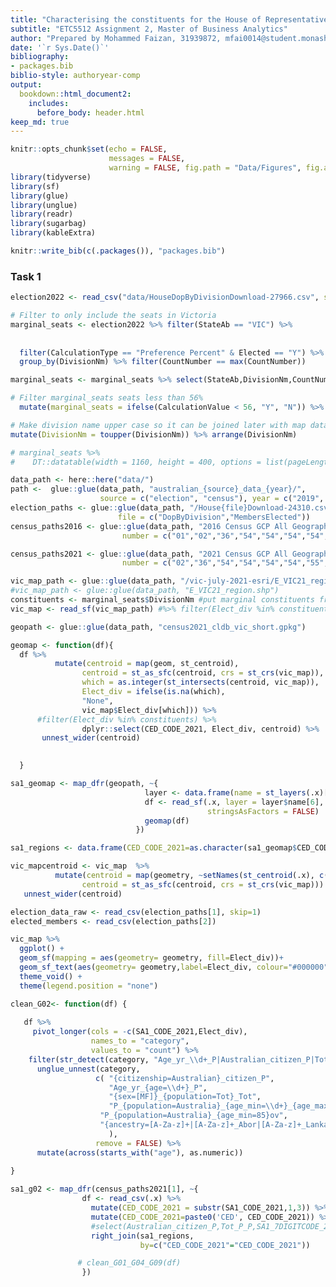 ```yaml
---
title: "Characterising the constituents for the House of Representative members in Victoria"
subtitle: "ETC5512 Assignment 2, Master of Business Analytics"
author: "Prepared by Mohammed Faizan, 31939872, mfai0014@student.monash.edu" 
date: '`r Sys.Date()`'
bibliography: 
- packages.bib
biblio-style: authoryear-comp
output: 
  bookdown::html_document2:
    includes:
      before_body: header.html
keep_md: true
---
```


```r
knitr::opts_chunk$set(echo = FALSE, 
                      messages = FALSE, 
                      warning = FALSE, fig.path = "Data/Figures", fig.align ="center")
library(tidyverse)
library(sf)
library(glue)
library(unglue)
library(readr)
library(sugarbag)
library(kableExtra)
```

```r
knitr::write_bib(c(.packages()), "packages.bib")
```

### Task 1

```r
election2022 <- read_csv("data/HouseDopByDivisionDownload-27966.csv", skip = 1)

# Filter to only include the seats in Victoria
marginal_seats <- election2022 %>% filter(StateAb == "VIC") %>% 
  
  
  filter(CalculationType == "Preference Percent" & Elected == "Y") %>% 
  group_by(DivisionNm) %>% filter(CountNumber == max(CountNumber))

marginal_seats <- marginal_seats %>% select(StateAb,DivisionNm,CountNumber,Surname,GivenNm, PartyAb,CalculationType, CalculationValue) %>% 

# Filter marginal_seats seats less than 56%  
  mutate(marginal_seats = ifelse(CalculationValue < 56, "Y", "N")) %>% filter(marginal_seats == "Y") %>%

# Make division name upper case so it can be joined later with map data
mutate(DivisionNm = toupper(DivisionNm)) %>% arrange(DivisionNm)

# marginal_seats %>%
#    DT::datatable(width = 1160, height = 400, options = list(pageLength = 400))
```


```r
data_path <- here::here("data/")
path <-  glue::glue(data_path, "australian_{source}_data_{year}/", 
                    source = c("election", "census"), year = c("2019", "2016"))
election_paths <- glue::glue(data_path, "/House{file}Download-24310.csv", 
                        file = c("DopByDivision","MembersElected"))
census_paths2016 <- glue::glue(data_path, "2016 Census GCP All Geographies for VIC/SA1/VIC/2016Census_G{number}{alpha}_VIC_SA1.csv", 
                         number = c("01","02","36","54","54","54","54","55","55","55","55","56","56"), alpha = c("","","","A","B","C","D","A","B","C","D","A","B"))

census_paths2021 <- glue::glue(data_path, "2021 Census GCP All Geographies for VIC/SA1/VIC/2021Census_G{number}{alpha}_VIC_SA1.csv", 
                         number = c("02","36","54","54","54","54","55","55","55","55","56","56"), alpha = c("","","A","B","C","D","A","B","C","D","A","B"))
```

```r
vic_map_path <- glue::glue(data_path, "/vic-july-2021-esri/E_VIC21_region.shp")
#vic_map_path <- glue::glue(data_path, "E_VIC21_region.shp")
constituents <- marginal_seats$DivisionNm #put marginal constituents from q1 here
vic_map <- read_sf(vic_map_path) #%>% filter(Elect_div %in% constituents)
```

```r
geopath <- glue::glue(data_path, "census2021_cldb_vic_short.gpkg")
```

```r
geomap <- function(df){
  df %>% 
          mutate(centroid = map(geom, st_centroid),
                centroid = st_as_sfc(centroid, crs = st_crs(vic_map)),
                which = as.integer(st_intersects(centroid, vic_map)),
                Elect_div = ifelse(is.na(which),
                "None",
                vic_map$Elect_div[which])) %>%
      #filter(Elect_div %in% constituents) %>%
                dplyr::select(CED_CODE_2021, Elect_div, centroid) %>% 
       unnest_wider(centroid) 

    
  }
```
```r
sa1_geomap <- map_dfr(geopath, ~{
                              layer <- data.frame(name = st_layers(.x)["name"])
                              df <- read_sf(.x, layer = layer$name[6], 
                                            stringsAsFactors = FALSE)
                              geomap(df)
                            })

sa1_regions <- data.frame(CED_CODE_2021=as.character(sa1_geomap$CED_CODE_2021), Elect_div = sa1_geomap$Elect_div)

vic_mapcentroid <- vic_map  %>% 
          mutate(centroid = map(geometry, ~setNames(st_centroid(.x), c("x", "y"))),
                centroid = st_as_sfc(centroid, crs = st_crs(vic_map))) %>%
   unnest_wider(centroid) 
```

```r
election_data_raw <- read_csv(election_paths[1], skip=1)
elected_members <- read_csv(election_paths[2])
```
```r
vic_map %>%
  ggplot() +
  geom_sf(mapping = aes(geometry= geometry, fill=Elect_div))+
  geom_sf_text(aes(geometry= geometry,label=Elect_div, colour="#000000")) +
  theme_void() +
  theme(legend.position = "none")
```

```r

clean_G02<- function(df) {
  
   df %>% 
     pivot_longer(cols = -c(SA1_CODE_2021,Elect_div), 
                  names_to = "category",
                  values_to = "count") %>% 
    filter(str_detect(category, "Age_yr_\\d+_P|Australian_citizen_P|Tot_P_P|P_Australia_[0-9]+_[0-9]+|P_Australia_85ov|[A-Za-z_]+_Tot_Resp") | !str_detect(category,"Australia_Tot")) %>%
      unglue_unnest(category, 
                   c( "{citizenship=Australian}_citizen_P", 
                      "Age_yr_{age=\\d+}_P",
                      "{sex=[MF]}_{population=Tot}_Tot",
                      "P_{population=Australia}_{age_min=\\d+}_{age_max=\\d+}",
                    "P_{population=Australia}_{age_min=85}ov",
                    "{ancestry=[A-Za-z]+|[A-Za-z]+_Abor|[A-Za-z]+_Lankan|[A-Za-z]+_African|[A-Za-z]+_NS}_Tot_Resp"
                      ),
                   remove = FALSE) %>% 
      mutate(across(starts_with("age"), as.numeric))
      
}
```


```r
sa1_g02 <- map_dfr(census_paths2021[1], ~{
                df <- read_csv(.x) %>% 
                  mutate(CED_CODE_2021 = substr(SA1_CODE_2021,1,3)) %>%
                  mutate(CED_CODE_2021=paste0('CED', CED_CODE_2021)) %>% 
                  #select(Australian_citizen_P,Tot_P_P,SA1_7DIGITCODE_2016) %>%
                  right_join(sa1_regions,
                             by=c("CED_CODE_2021"="CED_CODE_2021")) 

               # clean_G01_G04_G09(df)
                })
```